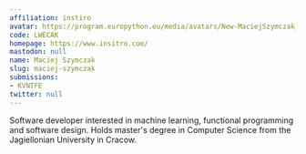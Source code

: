 ```yaml
---
affiliation: instiro
avatar: https://program.europython.eu/media/avatars/New-MaciejSzymczak_23-05-18_3629_favorite.jpg_z91Yoqa.jpg
code: LWECAK
homepage: https://www.insitro.com/
mastodon: null
name: Maciej Szymczak
slug: maciej-szymczak
submissions:
- KVNTFE
twitter: null
---
```


Software developer interested in machine learning, functional programming and software design. Holds master's degree in Computer Science from the Jagiellonian University in Cracow.
